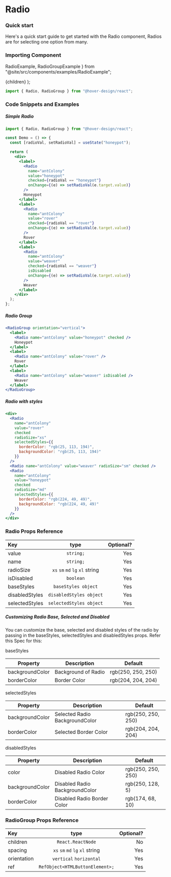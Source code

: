 # Radio

### Quick start

Here's a quick start guide to get started with the Radio component, Radios are for selecting one option from many.

### Importing Component

  RadioExample,
  RadioGroupExample
} from "@site/src/components/examples/RadioExample";

  <Card variant="shadow">{children}</Card>
);

```jsx
import { Radio, RadioGroup } from "@hover-design/react";
```

### Code Snippets and Examples

##### Simple Radio

```jsx
import { Radio, RadioGroup } from "@hover-design/react";

const Demo = () => {
  const [radioVal, setRadioVal] = useState("honeypot");

  return (
    <div>
      <label>
        <Radio
          name="antColony"
          value="honeypot"
          checked={radioVal == "honeypot"}
          onChange={(e) => setRadioVal(e.target.value)}
        />
        Honeypot
      </label>
      <label>
        <Radio
          name="antColony"
          value="rover"
          checked={radioVal == "rover"}
          onChange={(e) => setRadioVal(e.target.value)}
        />
        Rover
      </label>
      <label>
        <Radio
          name="antColony"
          value="weaver"
          checked={radioVal == "weaver"}
          isDisabled
          onChange={(e) => setRadioVal(e.target.value)}
        />
        Weaver
      </label>
    </div>
  );
};
```

<RadioContainer>
  <RadioGroupExample />
</RadioContainer>

##### Radio Group

```jsx
<RadioGroup orientation="vertical">
  <label>
    <Radio name="antColony" value="honeypot" checked />
    Honeypot
  </label>
  <label>
    <Radio name="antColony" value="rover" />
    Rover
  </label>
  <label>
    <Radio name="antColony" value="weaver" isDisabled />
    Weaver
  </label>
</RadioGroup>
```

<RadioContainer>
  <RadioGroupExample radioGroupProps={{ orientation: "vertical" }} />
</RadioContainer>

##### Radio with styles

```jsx
<div>
  <Radio
    name="antColony"
    value="rover"
    checked
    radioSize="xs"
    selectedStyles={{
      borderColor: "rgb(25, 113, 194)",
      backgroundColor: "rgb(25, 113, 194)"
    }}
  />
  <Radio name="antColony" value="weaver" radioSize="sm" checked />
  <Radio
    name="antColony"
    value="honeypot"
    checked
    radioSize="md"
    selectedStyles={{
      borderColor: "rgb(224, 49, 49)",
      backgroundColor: "rgb(224, 49, 49)"
    }}
  />
</div>
```

<RadioContainer>
  <RadioExample
    checked
    radioSize="xs"
    selectedStyles={{
      borderColor: "rgb(25, 113, 194)",
      backgroundColor: "rgb(25, 113, 194)"
    }}
  />
  <RadioExample radioSize="sm" checked />
  <RadioExample
    checked
    radioSize="md"
    selectedStyles={{
      borderColor: "rgb(224, 49, 49)",
      backgroundColor: "rgb(224, 49, 49)"
    }}
  />
</RadioContainer>

### Radio Props Reference

| Key            |              type               | Optional? |
| :------------- | :-----------------------------: | --------: |
| value          |            `string;`            |       Yes |
| name           |            `string;`            |       Yes |
| radioSize      | `xs` `sm` `md` `lg` `xl` string |       Yes |
| isDisabled     |            `boolean`            |       Yes |
| baseStyles     |       `baseStyles object`       |       Yes |
| disabledStyles |     `disabledStyles object`     |       Yes |
| selectedStyles |     `selectedStyles object`     |       Yes |

##### Customizing Radio Base, Selected and Disabled

You can customize the base, selected and disabled styles of the radio by passing in the baseStyles, selectedStyles and disabledStyles props. Refer this Spec for this:

baseStyles

| Property        | Description         | Default            |
| --------------- | ------------------- | ------------------ |
| backgroundColor | Background of Radio | rgb(250, 250, 250) |
| borderColor     | Border Color        | rgb(204, 204, 204) |

selectedStyles

| Property        | Description                    | Default            |
| --------------- | ------------------------------ | ------------------ |
| backgroundColor | Selected Radio BackgroundColor | rgb(250, 250, 250) |
| borderColor     | Selected Border Color          | rgb(204, 204, 204) |

disabledStyles

| Property        | Description                    | Default            |
| --------------- | ------------------------------ | ------------------ |
| color           | Disabled Radio Color           | rgb(250, 250, 250) |
| backgroundColor | Disabled Radio BackgroundColor | rgb(250, 128, 5)   |
| borderColor     | Disabled Radio Border Color    | rgb(174, 68, 10)   |

### RadioGroup Props Reference

| Key         |              type               | Optional? |
| :---------- | :-----------------------------: | --------: |
| children    |        `React.ReactNode`        |        No |
| spacing     | `xs` `sm` `md` `lg` `xl` string |       Yes |
| orientation |     `vertical` `horizontal`     |       Yes |
| ref         | `RefObject<HTMLButtonElement>;` |       Yes |
